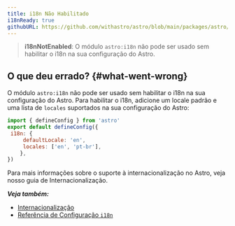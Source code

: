 ```yaml
---
title: i18n Não Habilitado
i18nReady: true
githubURL: https://github.com/withastro/astro/blob/main/packages/astro/src/core/errors/errors-data.ts
---
```


> **i18nNotEnabled**: O módulo `astro:i18n` não pode ser usado sem habilitar o i18n na sua configuração do Astro.
## O que deu errado? \{#what-went-wrong\}
O módulo `astro:i18n` não pode ser usado sem habilitar o i18n na sua configuração do Astro. Para habilitar o i18n, adicione um locale padrão e uma lista de `locales` suportados na sua configuração do Astro:
```js
import { defineConfig } from 'astro'
export default defineConfig({
 i18n: {
	 defaultLocale: 'en',
	 locales: ['en', 'pt-br'],
	},
})
```

Para mais informações sobre o suporte à internacionalização no Astro, veja nosso guia de Internacionalização.

***Veja também:***
-  [Internacionalização](/pt-br/guides/internationalization/)
-  [Referência de Configuração `i18n`](/pt-br/reference/configuration-reference/#i18n)
